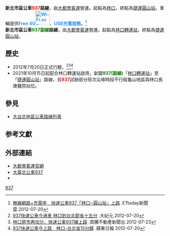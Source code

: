 {{Infobox Bus Route
| number = 新北市區937路線
| image =[[File:MTC_120-FY_20131119.jpg|350px]][[File:大都會客運_2014_HINO_RK8JRVA-KJF_193-U3_937.jpg|350px]][[File:MTCBus_2018_Fuso_RM11FN2XE_KKA-0621_937.jpg|350px]][[File:大都會客運_KKA-0625_937副線.jpg|350px]]
| bgcolor = white
| fontcolor = red
| system = 新北市區
| manager = 新北市交通局運輸管理科
| operator =<!-- 注释出：[[File:MTClogo.png|50px]] -->[[大都會客運|大都會客運]]
| garage = 林口站
| vehicle= 
| start =正線：林口<br>副線：[[林口轉運站|林口轉運站]]
| via = {{BS-map
|title=新北市區公車937路線站牌
|legend=0
|lua=1
|collapse = 
|map=
KBHFa~~林口站
BHF~~人見仁愛社區
BHF~~頭湖國小
BHF~~湖南里活動中心
BHF~~總督府社區
BHF~~福林民生路口
BHF~~福林松柏路口
BHF~~布達宮社區
BHF~~幸福市
BHF~~文化三路中山路口
BHF~~春城麗池
BHF(R)f~~尚品社區
BHF~~東湖頭
BHF~~凡爾賽
BHF~~榮耀之星
BHF(L)g~~文化吉祥路口
BHF(R)f~~文化信義路口
BHF(L)g~~來之丘
BHF(R)f~~未來之光
BHF~~瑞士花園9
BHF~~夢想之都
BHF~~扶輪公園(文化三路)
BHF~~文化三路忠孝路口
BHF~~未來城社區
BHF~~行政園區
BHF~~ <!-- 注释出：[[File:Taoyuan_Metro_Logo(Logo_Only).svg|20px]] -->捷運林口站
'''【部分班次不經龜山地區路線】'''! !BS2+l\BS2+r~~'''【行經龜山地區路線】'''
STR\BHF~~公西
STR\BHF~~憲訓中心
STR\BHF(L)g~~文化三路
STR\BHF~~復興一路
STR\BHF~~長庚醫院
'''【部分班次不經龜山地區路線】'''! !BS2l\BS2r~~'''【行經龜山地區路線】'''
STR
BS2+l\
STR\KBHFa~~[[林口轉運站|林口轉運站]]([[林口站_(桃園捷運)|捷運林口站]])'''【937(副線)路線】'''
BS2l\BS2r
STR~~[[File:TWHW1.svg|20px]][[林口交流道_(國道1號)|林口交流道]]（不停靠）
uBHF~~高公局 
STR~~[[File:TWHW1.svg|20px]][[台北交流道|台北交流道]]（不停靠）
BHF~~啟聰學校
BHF~~酒泉重慶路口
BHF(R)f~~民族重慶路口
BHF~~蘭州國中
BHF(R)f~~民族承德路口
BS2+l\BS2+r
STR\BHF(L)g~~庫倫街口
STR\BHF(L)g~~{{rint|tw|trtc}}[[圓山站|捷運圓山站]]([[圓山轉運站|圓山轉運站]])
STRl\STRr
}}
| end =[[圓山站|捷運圓山站]]
| length =
| level =正線：05：40~22：40<br>副線：平日06:40~19:10<br>例假日：08:00~18:00
| frequency =正線：尖峰 7－12分鐘一班<br>離峰 15－20分鐘一班<br>假日 15－20分鐘一班<br>副線：平日：0640 0710 0750 0830 0910 1010 1110 1240 1410 1510 1610 1640 1710 1810 1910<br>例假日：0800 1000 1200 1400 1600 1800
| time =
| fare = 台北聯營兩段票
| section_fare_1 = 高公局
| other_route =
| compete =
}}
'''新北市區公車<font color="red">937</font>路線'''，由[[大都會客運|大都會客運]]營運。起點為[[林口區|林口]]，終點為[[圓山站|捷運圓山站]]。車輛提供'''<font color=#2894FF>Free 4G[[File:Wi-Fi.svg|45px]]</font>'''、'''<font color=#2894FF>USB充電服務</font>'''。<ref>[http://www.ettoday.net/news/20120720/77031.htm 無線網路+充電座　快速公車937「林口─圓山站」上路] {{Wayback|url=http://www.ettoday.net/news/20120720/77031.htm |date=20190526053203 }}.ETtoday新聞雲.2012-07-20</ref><br>'''新北市區公車<font color="green">937副線</font>路線'''，由[[大都會客運|大都會客運]]營運。起點為[[林口轉運站|林口轉運站]]，終點為[[圓山站|捷運圓山站]]。

==歷史==
* 2012年7月20日正式行駛。<ref>[http://www.epochtimes.com/b5/12/7/20/n3639816.htm937%E5%BF%AB%E9%80%9F%E5%85%AC%E8%BB%8A%E4%BB%8A%E9%80%9A%E8%BB%8A-%E6%9E%97%E5%8F%A3%E5%88%B0%E5%8F%B0%E5%8C%97%E7%AF%80%E7%9C%81%E5%8D%81%E4%BA%94%E5%88%86.html 937快速公車今通車 林口到台北節省十五分] {{Wayback|url=http://www.epochtimes.com/b5/12/7/20/n3639816.htm937%E5%BF%AB%E9%80%9F%E5%85%AC%E8%BB%8A%E4%BB%8A%E9%80%9A%E8%BB%8A-%E6%9E%97%E5%8F%A3%E5%88%B0%E5%8F%B0%E5%8C%97%E7%AF%80%E7%9C%81%E5%8D%81%E4%BA%94%E5%88%86.html |date=20160304111200 }}.大紀元.2012-07-20</ref><ref>[https://tw.news.yahoo.com/%E6%9E%97%E5%8F%A3%E6%88%BF%E5%B8%82%E5%86%8D%E5%8A%A0%E5%88%86-%E5%BF%AB%E9%80%9F%E5%85%AC%E8%BB%8A937%E7%B7%9A%E4%B8%8A%E8%B7%AF-084648296.html 林口房市再加分，快速公車937線上路] {{Wayback|url=https://tw.news.yahoo.com/%E6%9E%97%E5%8F%A3%E6%88%BF%E5%B8%82%E5%86%8D%E5%8A%A0%E5%88%86-%E5%BF%AB%E9%80%9F%E5%85%AC%E8%BB%8A937%E7%B7%9A%E4%B8%8A%E8%B7%AF-084648296.html |date=20190522024721 }}.買購不動產新聞台.2012-07-23</ref><ref>[http://www.appledaily.com.tw/realtimenews/article/new/20120720/133431/ 937快速公車今上路　林口-台北省15分鐘] {{Wayback|url=http://www.appledaily.com.tw/realtimenews/article/new/20120720/133431/ |date=20160304113542 }}.蘋果日報.2012-07-20</ref>
*2021年10月15日起配合林口轉運站啟用，新闢'''<font color="green">937(副線)</font>'''「[[林口轉運站|林口轉運站]]」至「[[圓山站|捷運圓山站]]」路線，另'''<font color="red">937</font>'''試辦部分班次尖峰時段不行經龜山地區與林口長庚醫院站位。

==參見==
* [[大台北地區公車路線列表|大台北地區公車路線列表]]

==参考文獻==
{{reflist}}

==外部連結==
*[http://www.mtcbus.com.tw/ 大都會客運官網] {{Wayback|url=http://www.mtcbus.com.tw/ |date=20080625011304 }} 
*[https://ebus.gov.taipei/EBus/VsSimpleMap?gb=0&routeid=0400093700 大臺北公車937]
*{{facebook|TransTaipei|暢行台北公車客運資訊站}}
{{新北市區公車路線}}
{{台北聯營公車路線}}
{{台北聯營公車}}
[[Category:新北市區公車路線|937]]